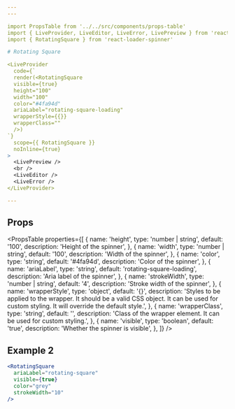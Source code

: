 ```yaml
---
---

import PropsTable from '../../src/components/props-table'
import { LiveProvider, LiveEditor, LiveError, LivePreview } from 'react-live'
import { RotatingSquare } from 'react-loader-spinner'

# Rotating Square

<LiveProvider
  code={`
  render(<RotatingSquare
  visible={true}
  height="100"
  width="100"
  color="#4fa94d"
  ariaLabel="rotating-square-loading"
  wrapperStyle={{}}
  wrapperClass=""
  />)
`}
  scope={{ RotatingSquare }}
  noInline={true}
>
  <LivePreview />
  <br />
  <LiveEditor />
  <LiveError />
</LiveProvider>

---
```

## Props

<PropsTable
  properties={[
    {
      name: 'height',
      type: 'number | string',
      default: '100',
      description: 'Height of the spinner',
    },
    {
      name: 'width',
      type: 'number | string',
      default: '100',
      description: 'Width of the spinner',
    },
    {
      name: 'color',
      type: 'string',
      default: '#4fa94d',
      description: 'Color of the spinner',
    },
    {
      name: 'ariaLabel',
      type: 'string',
      default: 'rotating-square-loading',
      description: 'Aria label of the spinner',
    },
    {
      name: 'strokeWidth',
      type: 'number | string',
      default: '4',
      description: 'Stroke width of the spinner',
    },
    {
      name: 'wrapperStyle',
      type: 'object',
      default: '{}',
      description:
        'Styles to be applied to the wrapper. It should be a valid CSS object. It can be used for custom styling. It will override the default style.',
    },
    {
      name: 'wrapperClass',
      type: 'string',
      default: '',
      description:
        'Class of the wrapper element. It can be used for custom styling.',
    },
    {
      name: 'visible',
      type: 'boolean',
      default: 'true',
      description: 'Whether the spinner is visible',
    },
  ]}
/>

## Example 2

```jsx live
<RotatingSquare
  ariaLabel="rotating-square"
  visible={true}
  color="grey"
  strokeWidth="10"
/>
```
